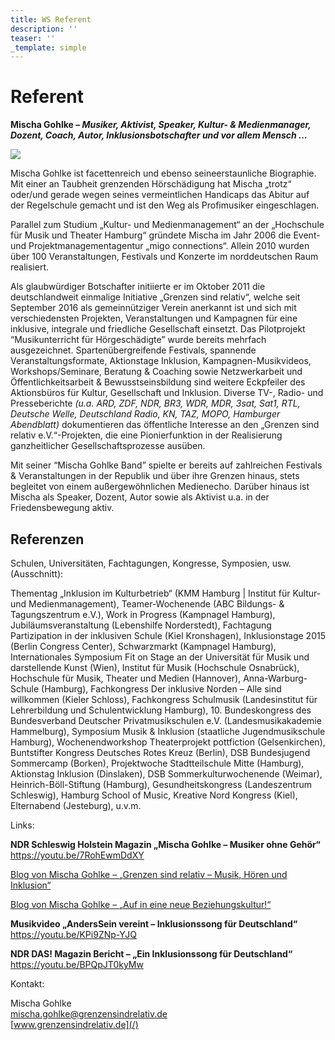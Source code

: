 ```yaml
---
title: WS Referent
description: ''
teaser: ''
_template: simple
---
```


# Referent

**Mischa Gohlke – *Musiker, Aktivist, Speaker, Kultur- & Medienmanager, Dozent, Coach, Autor, Inklusionsbotschafter und vor allem Mensch …***

![](/media/2020/06/mischa-profil.jpg)

Mischa Gohlke ist facettenreich und ebenso seineerstaunliche Biographie. Mit einer an Taubheit grenzenden Hörschädigung hat Mischa „trotz“ oder/und gerade wegen seines vermeintlichen Handicaps das Abitur auf der Regelschule gemacht und ist den Weg als Profimusiker eingeschlagen.

Parallel zum Studium „Kultur- und Medienmanagement“ an der „Hochschule für Musik und Theater Hamburg“ gründete Mischa im Jahr 2006 die Event- und Projektmanagementagentur „migo connections“. Allein 2010 wurden über 100 Veranstaltungen, Festivals und Konzerte im norddeutschen Raum realisiert.

Als glaubwürdiger Botschafter initiierte er im Oktober 2011 die deutschlandweit einmalige Initiative „Grenzen sind relativ“, welche seit September 2016 als gemeinnütziger Verein anerkannt ist und sich mit verschiedensten Projekten, Veranstaltungen und Kampagnen für eine inklusive, integrale und friedliche Gesellschaft einsetzt. Das Pilotprojekt “Мusikunterricht für Hörgeschädigte” wurde bereits mehrfach ausgezeichnet. Spartenübergreifende Festivals, spannende Veranstaltungsformate, Aktionstage Inklusion, Kampagnen-Musikvideos, Workshops/Seminare, Beratung & Coaching sowie Netzwerkarbeit und Öffentlichkeitsarbeit & Bewusstseinsbildung sind weitere Eckpfeiler des Aktionsbüros für Kultur, Gesellschaft und Inklusion. Diverse TV-, Radio- und Presseberichte *(u.a. ARD, ZDF, NDR, BR3, WDR, MDR, 3sat, Sat1, RTL, Deutsche Welle, Deutschland Radio, KN, TAZ, MOPO, Hamburger Abendblatt)* dokumentieren das öffentliche Interesse an den „Grenzen sind relativ e.V.“-Projekten, die eine Pionierfunktion in der Realisierung ganzheitlicher Gesellschaftsprozesse ausüben.

Mit seiner “Mischa Gohlke Band” spielte er bereits auf zahlreichen Festivals & Veranstaltungen in der Republik und über ihre Grenzen hinaus, stets begleitet von einem außergewöhnlichen Medienecho. Darüber hinaus ist Mischa als Speaker, Dozent, Autor sowie als Aktivist u.a. in der Friedensbewegung aktiv.

## Referenzen

Schulen, Universitäten, Fachtagungen, Kongresse, Symposien, usw. (Ausschnitt):

Thementag „Inklusion im Kulturbetrieb“ (KMM Hamburg | Institut für Kultur- und Medienmanagement), Teamer-Wochenende (ABC Bildungs- & Tagungszentrum e.V.), Work in Progress (Kampnagel Hamburg), Jubiläumsveranstaltung (Lebenshilfe Norderstedt), Fachtagung Partizipation in der inklusiven Schule (Kiel Kronshagen), Inklusionstage 2015 (Berlin Congress Center), Schwarzmarkt (Kampnagel Hamburg), Internationales Symposium Fit on Stage an der Universität für Musik und darstellende Kunst (Wien), Institut für Musik (Hochschule Osnabrück), Hochschule für Musik, Theater und Medien (Hannover), Anna-Warburg-Schule (Hamburg), Fachkongress Der inklusive Norden – Alle sind willkommen (Kieler Schloss), Fachkongress Schulmusik (Landesinstitut für Lehrerbildung und Schulentwicklung Hamburg), 10. Bundeskongress des Bundesverband Deutscher Privatmusikschulen e.V. (Landesmusikakademie Hammelburg), Symposium Musik & Inklusion (staatliche Jugendmusikschule Hamburg), Wochenendworkshop Theaterprojekt pottfiction (Gelsenkirchen), Buntstifter Kongress Deutsches Rotes Kreuz (Berlin), DSB Bundesjugend Sommercamp (Borken), Projektwoche Stadtteilschule Mitte (Hamburg), Aktionstag Inklusion (Dinslaken), DSB Sommerkulturwochenende (Weimar), Heinrich-Böll-Stiftung (Hamburg), Gesundheitskongress (Landeszentrum Schleswig), Hamburg School of Music, Kreative Nord Kongress (Kiel), Elternabend (Jesteburg), u.v.m.

Links:

**NDR Schleswig Holstein Magazin „Mischa Gohlke – Musiker ohne Gehör“**\
https://youtu.be/7RohEwmDdXY

[Blog von Mischa Gohlke – „Grenzen sind relativ – Musik, Hören und Inklusion“](/2015/04/13/grenzen-sind-relativ-musik-und-hoeren.html)

[Blog von Mischa Gohlke – „Auf in eine neue Beziehungskultur!“](/2016/12/03/auf-in-eine-neue-beziehungskultur.html)

**Musikvideo „AndersSein vereint – Inklusionssong für Deutschland“**
https://youtu.be/KPi9ZNp-YJQ

**NDR DAS! Magazin Bericht – „Ein Inklusionssong für Deutschland“**
https://youtu.be/BPQpJT0kyMw

Kontakt:

Mischa Gohlke\
mischa.gohlke@grenzensindrelativ.de\
[www.grenzensindrelativ.de](/)
